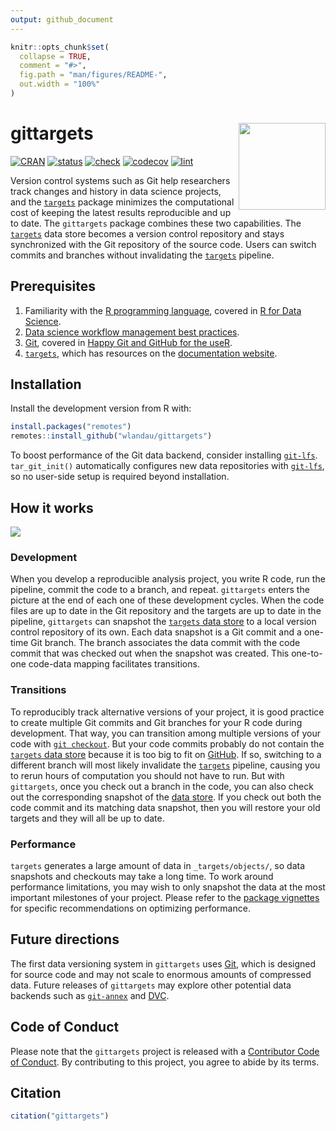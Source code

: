 ```yaml
---
output: github_document
---
```


```r
knitr::opts_chunk$set(
  collapse = TRUE,
  comment = "#>",
  fig.path = "man/figures/README-",
  out.width = "100%"
)
```

# gittargets <img src='man/figures/logo.png' align="right" height="139"/>

[![CRAN](https://www.r-pkg.org/badges/version/gittargets)](https://CRAN.R-project.org/package=gittargets)
[![status](https://www.repostatus.org/badges/latest/wip.svg)](https://www.repostatus.org/#wip)
[![check](https://github.com/wlandau/gittargets/workflows/check/badge.svg)](https://github.com/wlandau/gittargets/actions?query=workflow%3Acheck)
[![codecov](https://codecov.io/gh/wlandau/gittargets/branch/main/graph/badge.svg?token=3T5DlLwUVl)](https://codecov.io/gh/wlandau/gittargets)
[![lint](https://github.com/wlandau/gittargets/workflows/lint/badge.svg)](https://github.com/wlandau/gittargets/actions?query=workflow%3Alint)

Version control systems such as Git help researchers track changes and history in data science projects, and the [`targets`](https://docs.ropensci.org/targets/) package minimizes the computational cost of keeping the latest results reproducible and up to date. The `gittargets` package combines these two capabilities. The [`targets`](https://docs.ropensci.org/targets/) data store becomes a version control repository and stays synchronized with the Git repository of the source code. Users can switch commits and branches without invalidating the [`targets`](https://docs.ropensci.org/targets/) pipeline.

## Prerequisites

1. Familiarity with the [R programming language](https://www.r-project.org/), covered in [R for Data Science](https://r4ds.had.co.nz/).
1. [Data science workflow management best practices](https://rstats.wtf/index.html).
1. [Git](https://git-scm.com), covered in [Happy Git and GitHub for the useR](https://happygitwithr.com).
1. [`targets`](https://docs.ropensci.org/targets/), which has resources on the [documentation website](https://docs.ropensci.org/targets/#how-to-get-started).

## Installation

Install the development version from R with:

```r
install.packages("remotes")
remotes::install_github("wlandau/gittargets")
```

To boost performance of the Git data backend, consider installing [`git-lfs`](https://git-lfs.github.com). `tar_git_init()` automatically configures new data repositories with [`git-lfs`](https://git-lfs.github.com), so no user-side setup is required beyond installation.

## How it works

![](./man/figures/workflow.png)

### Development

When you develop a reproducible analysis project, you write R code, run the pipeline, commit the code to a branch, and repeat. `gittargets` enters the picture at the end of each one of these development cycles. When the code files are up to date in the Git repository and the targets are up to date in the pipeline, `gittargets` can snapshot the [`targets` data store](https://books.ropensci.org/targets/files.html#internal-data-files) to a local version control repository of its own. Each data snapshot is a Git commit and a one-time Git branch. The branch associates the data commit with the code commit that was checked out when the snapshot was created. This one-to-one code-data mapping facilitates transitions.

### Transitions

To reproducibly track alternative versions of your project, it is good practice to create multiple Git commits and Git branches for your R code during development. That way, you can transition among multiple versions of your code with [`git checkout`](https://git-scm.com/docs/git-checkout). But your code commits probably do not contain the [`targets` data store](https://books.ropensci.org/targets/files.html#internal-data-files) because it is too big to fit on [GitHub](https://github.com). If so, switching to a different branch will most likely invalidate the [`targets`](https://docs.ropensci.org/targets/) pipeline, causing you to rerun hours of computation you should not have to run. But with `gittargets`, once you check out a branch in the code, you can also check out the corresponding snapshot of the [data store](https://books.ropensci.org/targets/files.html#internal-data-files). If you check out both the code commit and its matching data snapshot, then you will restore your old targets and they will all be up to date.

### Performance

`targets` generates a large amount of data in `_targets/objects/`, so data snapshots and checkouts may take a long time. To work around performance limitations, you may wish to only snapshot the data at the most important milestones of your project. Please refer to the [package vignettes](https://wlandau.github.io/gittargets/articles/index.html) for specific recommendations on optimizing performance. 

## Future directions

The first data versioning system in `gittargets` uses [Git](https://git-scm.com), which is designed for source code and may not scale to enormous amounts of compressed data. Future releases of `gittargets` may explore other potential data backends such as [`git-annex`](https://git-annex.branchable.com) and [DVC](https://dvc.org).

## Code of Conduct

Please note that the `gittargets` project is released with a [Contributor Code of Conduct](https://contributor-covenant.org/version/2/0/CODE_OF_CONDUCT.html). By contributing to this project, you agree to abide by its terms.

## Citation

```r
citation("gittargets")
```
